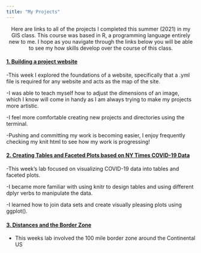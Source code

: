```yaml
---
title: "My Projects"
---
```



<center>

Here are links to all of the projects I completed this summer (2021) in my GIS class. This course was based in R, a programming language entirely new to me. I hope as you navigate through the links below you will be able to see my how skills develop over the course of this class.

</center>




#### [1. Building a project website](index.html)

-This week I explored the foundations of a website, specifically that a .yml file is required for any website and acts as the map of the site.

-I was able to teach myself how to adjust the dimensions of an image, which I know will come in handy as I am always trying to make my projects more artistic. 

-I feel more comfortable creating new projects and directories using the terminal.

-Pushing and committing my work is becoming easier, I enjoy frequently checking my knit html to see how my work is progressing!


#### [2. Creating Tables and Faceted Plots based on NY Times COVID-19 Data](lab-02.html)

-This week's lab focused on visualizing COVID-19 data into tables and faceted plots.

-I became more familiar with using knitr to design tables and using different dplyr verbs to manipulate the data.

-I learned how to join data sets and create visually pleasing plots using ggplot(). 

#### [3. Distances and the Border Zone](lab-03.html)

- This weeks lab involved the 100 mile border zone around the Continental US




